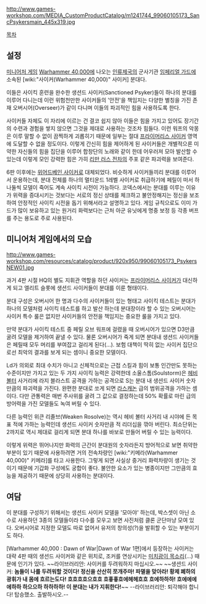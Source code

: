 {{{+1 '''Psyker Battle Squad'''}}}

http://www.games-workshop.com/MEDIA_CustomProductCatalog/m1241744_99060105173_SancPsykersmain_445x319.jpg

[[목차]]

== 설정 ==
[[미니어처 게임]] [[Warhammer 40,000]]에 나오는 [[인류제국]]의 군사기관 [[임페리얼 가드]]에 소속된 [wiki:"사이커(Warhammer 40,000)" 사이커] 분대다.

이들은 사이킥 훈련을 완수한 생션드 사이커(Sanctioned Psyker)들이 하나의 분대를 이루어 다니는데 이런 위험천만한 사이커들의 '안전'을 책임지는 다양한 별칭을 가진 존재 오버시어(Overseer)가 같이 다니며 이들의 파괴적인 힘을 사용하도록 한다.

사이커들 자체도 이 자리에 이르는 건 결코 쉽지 않아 이들은 힘을 가지고 있어도 장기간의 수련과 경험을 쌓지 않으면 그것을 제대로 사용하는 것조차 힘들다. 이런 워프의 악몽은 이루 말할 수 없이 끔찍하게 괴롭히기 때문에 일부는 절대 [[프라이머리스 사이커]] 영역에 도달할 수 없을 정도이다. 이렇게 간신히 힘을 제어하게 된 사이커들은 개별적으론 미약한 자신들의 힘을 집단을 이루어 합창단의 노래와 같이 한데 어우러져 모아 발산할 수 있는데 이렇게 모인 강력한 힘은 가히 [[리만 러스 전차]]의 주포 같은 파괴력을 보여준다.

6판 이후에는 [[위어드베인 사이커]]로 대체되었다. 비슷하게 사이커들끼리 분대를 이루어서 운용하는데, 분대 전체를 하나의 멀티운드 1레벨 사이커로 취급하기에 페릴이 떠서 하나둘씩 모델이 죽어도 계속 사이킥 시전이 가능하다. 코덱스에서는 분대를 이루는 이유가 위력을 증대시키는 것보다는 서로의 정신 상태를 체크하고 불안정해지는 정신을 보조하여 안정적인 사이킥 시전을 돕기 위해서라고 설명하고 있다. 게임 규칙으로도 이미 가드가 많이 보유하고 있는 원거리 화력보다는 근처 아군 유닛에게 명중 보정 등 각종 버프를 주는 용도로 주로 사용된다.

== 미니어처 게임에서의 모습 ==
http://www.games-workshop.com/resources/catalog/product/920x950/99060105173_PsykersNEW01.jpg

과거 4판 시절 HQ의 별도 지휘관 역할을 하던 사이커는 [[프라이머리스 사이커]]가 대신하게 되고 엘리트 슬롯에 생션드 사이커들이 분대를 이룬 형태이다.

분대 구성은 오버시어 한 명과 다수의 사이커들이 있는 형태고 사이킥 테스트는 분대가 하나의 모델처럼 사이킥 테스트를 하고 발산 하는데 분대장이라 할 수 있는 오버시어는 사이커 특수 룰은 없지만 사이커들의 안전을 책임지는 중요한 룰을 가지고 있다.

만약 분대가 사이킥 테스트 중 페릴 오브 워프에 걸렸을 때 오버시어가 있으면 D3만큼 굴려 모델을 제거하여 끝낼 수 있다. 물론 오버시어가 죽게 되면 분대내 생션드 사이커들은 페릴때 모두 머리를 부여잡고 걸리게 된다(...). 보험 대책이 딱히 없는 사이커 집단으로선 최악의 결과를 보게 되는 셈이니 중요한 모델이다.

Ld가 의외로 최대 수치가 아니고 신체적으로는 근접 스킬과 힘이 보통 인간만도 못하는 수준이지만 가지고 있는 두 가지 사이킥 능력은 강력한데 소울스톰(Soulstorm)은 [[헤비 볼터]] 사거리에 라지 블라스트 공격을 가하는 공격으로 S는 분대 내 생션드 사이커 숫자만큼의 파괴력을 가진다. 완편한 분대로 쏘게 되면 [[라스캐논]] 급의 범위공격을 가하는 셈이다. 다만 관통력은 매번 주사위를 굴려 그 값으로 결정하는데 50% 확률로 마린 급의 방어력을 가진 모델들도 녹여 버릴 수 있다.

다른 능력인 위큰 리졸브(Weaken Rosolve)는 역시 헤비 볼터 사거리 내 시야에 든 목표 적에 가하는 능력인데 생션드 사이커 숫자만큼 적 리더십을 깎아 버린다. 최소단위는 2까지로 역시 제대로 걸리게 되면 분대 하나를 바보로 만들어 버릴 수 있는 능력이다. 

이렇게 위력은 뛰어나지만 화력의 근간이 분대원의 숫자라든지 방어적으로 보면 취약한 부분이 있기 때문에 사용하려면 거의 전속차량인 [wiki:"키메라(Warhammer 40,000)" 키메라]를 타고 사용한다. 그렇게 되면 사실상 중거리 화력차량이 생기는 것이기 때문에 기갑화 구성에도 궁합이 좋다. 불안한 요소가 있는 병종이지만 그만큼의 효능을 제공하기 때문에 상당히 사용하는 분대이다.

== 여담 ==
이 분대를 구성하기 위해서는 생션드 사이커 모델을 '모아야' 하는데, 박스셋이 아닌 소수로 사용하던 3종의 모델들이라 다수를 모우고 보면 사진처럼 클론 군단마냥 모여 있다. 오버시어로 지정한 모델도 따로 없어서 유저의 창의성(?)을 발휘할 수 있는 부분이기도 하다.

[Warhammer 40,000 : Dawn of War|Dawn of War 1편]에서 등장하는 사이커는 대략 4판 때의 생션드 사이커와 같은 위치로, 조커를 연상시키는 [https://www.youtube.com/watch?v=Vpmiq8sTH0k 미치광이 목소리](...) 때문에 인기가 있다. 
~~라이브러리안: 사이커를 두려워하지 마십시오.~~ 
~~생션드 사이커: '''놈들이 나를 두려워할 것이다! 정신을 산산히 쪼개주마! 파멸을 맞아라! 황제 폐하의 광휘가 내 몸에 흐르는도다! 흐흐흐흐으흐흐 흐흫흫흐에헤헤흐흐 흐에하하하! 흐에에에에하하 하으으하 하하하하! 이 분대는 내가 지휘한다!'''~~ 
--라이브러리안: 퇴각해야 합니다! 탑승했소. 출발하시오.--
